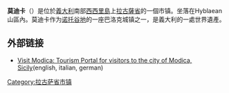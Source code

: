 {{Infobox CityIT |
  name=莫迪卡|
  native_name = Modica |
  official_name = Comune di Modica |
  image_skyline = Modica view.jpg |
  image_caption = 全景图 |
  img_coa           = |
  mapx=36.85|mapy=14.70|
  region            = [[西西里|西西里]] |
  province          = [[拉古薩省|拉古薩省]] |
  elevation_m       = 296|
  area_total_km2    = 290.77|
  population_as_of  = 2004年12月31日|
  population_total  = 53,480|
  population_density_km2 = 477|
  timezone          = [[欧洲中部时间|CET]]、[[UTC|UTC]]+1 |
  coordinates       = {{coord|36|51|N|14|46|E}}|
  telephone         = 0932|
  postalcode        = 97015|
  gentilic          = |
  website           = [http://www.comune.modica.rg.it/] |
}}

'''莫迪卡'''（{{lang-it|Modica}}）是位於[[義大利|義大利]]南部[[西西里島|西西里島]]上[[拉古薩省|拉古薩省]]的一個市镇。坐落在Hyblaean山區內。莫迪卡作为[[诺托谷地|诺托谷地]]的一座巴洛克城镇之一，是義大利的一處世界遺產。

== 外部链接 ==
* [https://web.archive.org/web/20130102131305/http://visitmodica.com/ Visit Modica: Tourism Portal for visitors to the city of Modica, Sicily](english, italian, german)

{{拉古薩省市鎮}}
{{Authority control}}

{{DEFAULTSORT:Modica}}
[[Category:拉古萨省市镇|Category:拉古萨省市镇]]